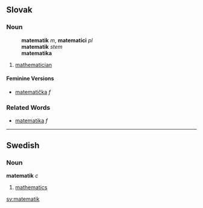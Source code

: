 ==Slovak==
===Noun===
:'''matematik''' ''m'', '''matematici''' ''pl''
:'''matematik''' ''stem''
:'''matematika''' ''{{gensg}}''
:{{decpat}} {{chlap}}
# [[mathematician]]
====Feminine Versions====
* [[matematička#Slovak|matematička]] ''f''
===Related Words===
* [[matematika#Slovak|matematika]] ''f''
----
==Swedish==
===Noun===
'''matematik''' ''c''

#[[mathematics]]

[[sv:matematik]]